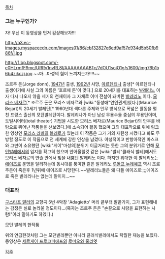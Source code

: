 
[[목차]]

=== 그는 누구인가? ===

{{{#!html
<iframe width="560" height="315" src="http://www.youtube.com/embed/-tc-Kwyu8ic" frameborder="0" allowfullscreen></iframe>
}}}

자! 우선 이 동영상을 먼저 감상해보자!!!


http://a3.ec-images.myspacecdn.com/images01/86/cbf32827e6ed9af57e934d5b50fb986f/l.jpg

http://1.bp.blogspot.com/-e0HLrmfF9mc/URRv1nvRL8I/AAAAAAAABTc/7dOU1soiO1g/s1600/img76b1b6b4zikczj.jpg
~~마...마성의 힘이 느껴지는가!!!!~~

조르주 돈(Jorge donn), [[1947]]년 출생, [[1992]]년 사망, [[아르헨티나]] 출생[* 아르헨티나 출생이기에 사실 그의 이름은 '호르헤 돈'이 맞다.] 으로 20세기를 대표하는 [[발레리노]] 이자 다시 나오지 않을 세기의 천재이자 그 자체로 이미 전설이 돼버린 [[발레리노]] 이다. [[모리스 베자르]][* 조르주 돈은 모리스 베자르와 [wiki:"동성애"연인관계]였다.](Maurice Bejart)의 20세기 발레단[* 1960년대 색다른 주제와 안무 방식으로 폭넓은 활동을 펼친 프랑스 출신의 모던발레단이다. 발레리나가 아닌 남성 무용수들 중심의 무용단이며, 토털시어터(total theater) 기법을 시도한 모리스 베자르(Maurice Bejart)의 안무를 바탕으로 뛰어난 작품들을 선보였다.]에 소속되어 활동 했으며 그의 대표작으로 위에 링크한 영상인 [[모리스 라벨]]의 [[볼레로]]가 있는데 이 작품은 그가 거의 재탄생 시켰다고 봐도 무방할 정도로 이 작품으로 전 세계에 강한 인상을 남겼다. 야성적이고 반항아적인 마스크와 그만이 소유했던 [wiki:"게이"마성의]분위기 이글거리는 듯한 그의 분위기로 인해 [[모던발레]]에서의 입지를 확고히 했으며 안어울릴것 같은 [wiki:"발레"클래식 발레]에서도 모리스 베자르의 연출 안에서 빛을 내뿜던 발레리노 이다. 하지만 위대한 이 발레리노는 [[에이즈]]로 운명을 달리하는데 동시대를 풍미한 같은 발레리노 [[루돌프 누례예프]] 역시 조르주돈이 죽은후 1년뒤에 에이즈로 사망한다.~~발레리노들은 왜 다들 에이즈로:;;;에이즈로 죽은 발레리나는 없는데 말이지...~~


=== 대표작 ===

{{{#!html
<iframe width="420" height="315" src="http://www.youtube.com/embed/YCxs-AVKZbE" frameborder="0" allowfullscreen></iframe>}}}

[[구스타프 말러]]의 교향곡 5번 4악장 'Adagietto'
머리 끝부터 발끝가지, 그가 표현해내는 감정은 실로 놀라울 정도이다...(혹자는 조르주 돈은 "손끝으로 사랑을 표현하는 사람!"이라 말하기도 하였다.)


{{{#!html
<iframe width="420" height="315" src="http://www.youtube.com/embed/mfnnPVTu9BY" frameborder="0" allowfullscreen></iframe>}}}

모던 발레의 한작품


{{{#!html
<iframe width="560" height="315" src="http://www.youtube.com/embed/Qy8RQKXFiv0?list=PL5EC3C1B3C62E73B2" frameborder="0" allowfullscreen></iframe>}}}

위의 언급한것처럼 그는 모던발레뿐만 아니라 클래식발레에서도 탁월한 재능을 보였다.
동영상은 [[세르게이 프로코피에프]]의 [[로미오와 줄리엣]]



[[각주]]
